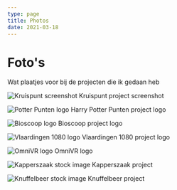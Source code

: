 ```yaml
---
type: page
title: Photos
date: 2021-03-18
---
```


# Foto's

Wat plaatjes voor bij de projecten die ik gedaan heb


<Image
  src="/images/Portfolio-Kruispunt.png"
  alt="Kruispunt screenshot"
  width={1125}
  height={750}
  priority
  className="next-image"
/>
Kruispunt project screenshot

<Image
  src="/images/Portfolio-Potter.png"
  alt="Potter Punten logo"
  width={1125}
  height={750}
  priority
  className="next-image"
/>
Harry Potter Punten project logo

<Image
  src="/images/bios.png"
  alt="Bioscoop logo"
  width={1125}
  height={750}
  priority
  className="next-image"
/>
Bioscoop project logo

<Image
  src="/images/vlaardingen.png"
  alt="Vlaardingen 1080 logo"
  width={1125}
  height={750}
  priority
  className="next-image"
/>
Vlaardingen 1080 project logo

<Image
  src="/images/omnivr.png"
  alt="OmniVR logo"
  width={1125}
  height={750}
  priority
  className="next-image"
/>
OmniVR logo

<Image
  src="/images/kapperszaak.png"
  alt="Kapperszaak stock image"
  width={1125}
  height={750}
  priority
  className="next-image"
/>
Kapperszaak project

<Image
  src="/images/knuffelbeer.png"
  alt="Knuffelbeer stock image"
  width={1125}
  height={750}
  priority
  className="next-image"
/>
Knuffelbeer project